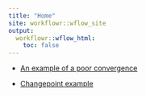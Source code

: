 ```yaml
---
title: "Home"
site: workflowr::wflow_site
output:
  workflowr::wflow_html:
    toc: false
---
```


- [An example of a poor convergence](false-positive.html)

- [Changepoint example](changepoint.html)
